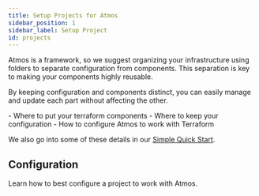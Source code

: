 ```yaml
---
title: Setup Projects for Atmos
sidebar_position: 1
sidebar_label: Setup Project
id: projects    
---
```


<Intro>
Atmos is a framework, so we suggest organizing your infrastructure using folders to separate configuration from components. This separation is key to making your components highly reusable.
</Intro>

By keeping configuration and components distinct, you can easily manage and update each part without affecting the other.  

<KeyPoints>
- Where to put your terraform components
- Where to keep your configuration
- How to configure Atmos to work with Terraform
</KeyPoints>

We also go into some of these details in our [Simple Quick Start](/quick-start/simple).

## Configuration

Learn how to best configure a project to work with Atmos.

<DocCardList/>
